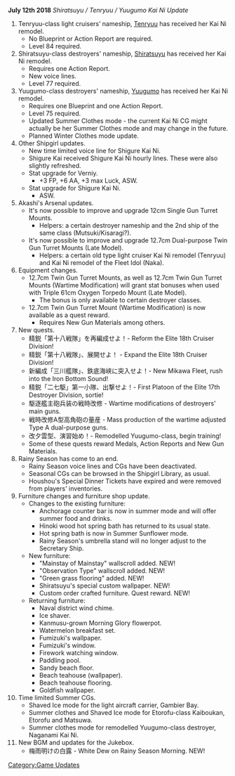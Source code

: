 '''July 12th 2018''' ''Shiratsuyu / Tenryuu / Yuugumo Kai Ni Update''
# Tenryuu-class light cruisers’ nameship, [[Tenryuu]] has received her Kai Ni remodel.
#* No Blueprint or Action Report are required.
#* Level 84 required.
# Shiratsuyu-class destroyers' nameship, [[Shiratsuyu]] has received her Kai Ni remodel.
#* Requires one Action Report.
#* New voice lines.
#* Level 77 required.
# Yuugumo-class destroyers' nameship, [[Yuugumo]] has received her Kai Ni remodel.
#* Requires one Blueprint and one Action Report.
#* Level 75 required.
#* Updated Summer Clothes mode - the current Kai Ni CG might actually be her Summer Clothes mode and may change in the future.
#* Planned Winter Clothes mode update.
# Other Shipgirl updates.
#* New time limited voice line for Shigure Kai Ni.
#* Shigure Kai received Shigure Kai Ni hourly lines. These were also slightly refreshed.
#* Stat upgrade for Verniy.
#** +3 FP, +6 AA, +3 max Luck, ASW.
#* Stat upgrade for Shigure Kai Ni.
#** ASW.
# Akashi's Arsenal updates.
#* It's now possible to improve and upgrade 12cm Single Gun Turret Mounts.
#** Helpers: a certain destroyer nameship and the 2nd ship of the same class (Mutsuki/Kisaragi?). 
#* It's now possible to improve and upgrade 12.7cm Dual-purpose Twin Gun Turret Mounts (Late Model).
#** Helpers: a certain old type light cruiser Kai Ni remodel (Tenryuu) and Kai Ni remodel of the Fleet Idol (Naka).
# Equipment changes.
#* 12.7cm Twin Gun Turret Mounts, as well as 12.7cm Twin Gun Turret Mounts (Wartime Modification) will grant stat bonuses when used with Triple 61cm Oxygen Torpedo Mount (Late Model).
#** The bonus is only available to certain destroyer classes.
#* 12.7cm Twin Gun Turret Mount (Wartime Modification) is now available as a quest reward.
#** Requires New Gun Materials among others.
# New quests.
#* 精鋭「第十八戦隊」を再編成せよ！- Reform the Elite 18th Cruiser Division!
#* 精鋭「第十八戦隊」、展開せよ！ - Expand the Elite 18th Cruiser Division!
#* 新編成「三川艦隊」、鉄底海峡に突入せよ！- New Mikawa Fleet, rush into the Iron Bottom Sound!
#* 精鋭「二七駆」第一小隊、出撃せよ！- First Platoon of the Elite 17th Destroyer Division, sortie!
#* 駆逐艦主砲兵装の戦時改修 - Wartime modifications of destroyers' main guns.
#* 戦時改修A型高角砲の量産 - Mass production of the wartime adjusted Type A dual-purpose guns.
#* 改夕雲型、演習始め！- Remodelled Yuugumo-class, begin training!
#* Some of these quests reward Medals, Action Reports and New Gun Materials.
# Rainy Season has come to an end.
#* Rainy Season voice lines and CGs have been deactivated.
#* Seasonal CGs can be browsed in the Shipgirl Library, as usual.
#* Houshou's Special Dinner Tickets have expired and were removed from players' inventories.
# Furniture changes and furniture shop update.
#* Changes to the existing furniture:
#** Anchorage counter bar is now in summer mode and will offer summer food and drinks.
#** Hinoki wood hot spring bath has returned to its usual state.
#** Hot spring bath is now in Summer Sunflower mode.
#** Rainy Season's umbrella stand will no longer adjust to the Secretary Ship.
#* New furniture:
#** "Mainstay of Mainstay" wallscroll added. NEW!
#** "Observation Type" wallscroll added. NEW!
#** "Green grass flooring" added. NEW!
#** Shiratsuyu's special custom wallpaper. NEW!
#** Custom order crafted furniture. Quest reward. NEW!
#* Returning furniture:
#** Naval district wind chime.
#** Ice shaver.
#** Kanmusu-grown Morning Glory flowerpot.
#** Watermelon breakfast set.
#** Fumizuki's wallpaper.
#** Fumizuki's window.
#** Firework watching window.
#** Paddling pool.
#** Sandy beach floor.
#** Beach teahouse (wallpaper).
#** Beach teahouse flooring.
#** Goldfish wallpaper.
# Time limited Summer CGs.
#* Shaved Ice mode for the light aircraft carrier, Gambier Bay.
#* Summer clothes and Shaved Ice mode for Etorofu-class Kaiboukan, Etorofu and Matsuwa.
#* Summer clothes mode for remodelled Yuugumo-class destroyer, Naganami Kai Ni.
# New BGM and updates for the Jukebox.
#* 梅雨明けの白露 - White Dew on Rainy Season Morning. NEW!

[[Category:Game Updates]]